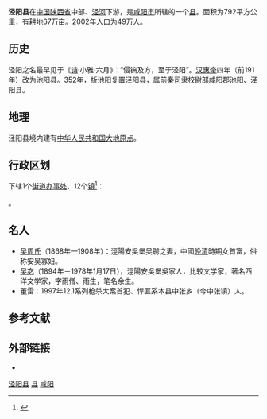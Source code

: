 {{Infobox China County
|Belong = [[陕西省|陕西省]][[咸阳市|咸阳市]]
|map=ChinaXianyangJingyang.png
|map_caption=泾阳县在咸阳市的位置
|website=http://www.snjingyang.gov.cn/}}

'''泾阳县'''在[[中国|中国]][[陕西省|陕西省]]中部、[[泾河|泾河]]下游，是[[咸阳市|咸阳市]]所辖的一个[[县|县]]。面积为792平方公里，有耕地67万亩。2002年人口为49万人。

==历史==
泾阳之名最早见于《[[诗经|诗]]·小雅·六月》：“侵镐及方，至于泾阳”。[[汉惠帝|汉惠帝]]四年（前191年）改为池阳县。352年，析池阳复置泾阳县，属[[前秦|前秦]][[司隸校尉部|司隶校尉部]][[咸阳郡_(前秦)|咸阳郡]]池阳、泾阳县。

==地理==
泾阳县境内建有[[中华人民共和国大地原点|中华人民共和国大地原点]]。

== 行政区划 ==
{{PAGENAMEBASE}}下辖1个[[街道办事处|街道办事处]]、12个[[行政建制镇|镇]]<ref>{{PRC admin/ref sgc|61/04/23}}</ref>：

{{PRC admin/children|61/04/23}}。

==名人==

*[[吴周氏|吴周氏]]（1868年—1908年）：涇陽安吳堡吴聘之妻，中國[[清朝|晚清]]時期女首富，俗称安吴寡妇。
*[[吴宓|吴宓]]（1894年－1978年1月17日），涇陽安吳堡吳家人，比较文学家，著名西洋文学家，字雨僧、雨生，笔名余生。
*董雷：1997年12.1系列枪杀大案首犯、悍匪系本县中张乡（今中张镇）人。

== 参考文献 ==
{{reflist}}

== 外部链接 ==
* {{Official website|http://www.snjingyang.gov.cn/|name=泾阳县人民政府门户网站}}

{{泾阳县行政区划}}
{{咸阳市行政区划}}
{{陕西行政区划}}

[[Category:泾阳县|]]
[[Category:咸阳区县市|县]]
[[Category:陕西省县份|咸阳]]